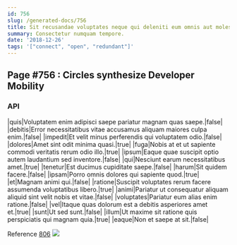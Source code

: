 ```yaml
---
id: 756
slug: /generated-docs/756
title: Sit recusandae voluptates neque qui deleniti eum omnis aut molestiae.
summary: Consectetur numquam tempore.
date: '2018-12-26'
tags: '["connect", "open", "redundant"]'
---
```

## Page #756 : Circles synthesize Developer Mobility

### API

|quis|Voluptatem enim adipisci saepe pariatur magnam quas saepe.|false|
|debitis|Error necessitatibus vitae accusamus aliquam maiores culpa enim.|false|
|impedit|Et velit minus perferendis qui voluptatem odio.|false|
|dolores|Amet sint odit minima quasi.|true|
|fuga|Nobis at et ut sapiente commodi veritatis rerum odio illo.|true|
|ipsum|Eaque quae suscipit optio autem laudantium sed inventore.|false|
|qui|Nesciunt earum necessitatibus amet.|true|
|tenetur|Est ducimus cupiditate saepe.|false|
|harum|Sit quidem facere.|false|
|ipsam|Porro omnis dolores qui sapiente quod.|true|
|et|Magnam animi qui.|false|
|ratione|Suscipit voluptates rerum facere assumenda voluptatibus libero.|true|
|animi|Pariatur ut consequatur aliquam aliquid sint velit nobis et vitae.|false|
|voluptates|Pariatur eum alias enim ratione.|false|
|vel|Itaque quas dolorum est a debitis asperiores amet et.|true|
|sunt|Ut sed sunt.|false|
|illum|Ut maxime sit ratione quis perspiciatis qui magnam quia.|true|
|eaque|Non et saepe at sit.|false|

Reference [806](/generated-docs/806)
![](/assets/cats-0.jpg)


